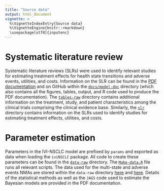```yaml
---
title: "Source data"
output: html_document
vignette: >
  %\VignetteIndexEntry{Source data}
  %\VignetteEngine{knitr::rmarkdown}
  \usepackage[utf8]{inputenc}
---
```


# Systematic literature review
Systematic literature reviews (SLRs) were used to identify relevant studies for estimating treatment effects for health state transitions and adverse events, utilities, and costs. Information on the SLR can be found in the [PDF documentation](../model-doc/model-doc.pdf) and on GitHub within the [`docs/model-doc`](https://github.com/InnovationValueInitiative/IVI-NSCLC/tree/master/docs/model-doc) directory (which also contains all the figures, tables, output, and R code used to produce the PDF documentation). The [`tables-raw`](https://github.com/InnovationValueInitiative/IVI-NSCLC/tree/master/docs/model-doc/tables-raw) directory contains additional information on the treatment, study, and patient characteristics among the clinical trials comprising the clinical evidence base. Similarly, the [`slr`](https://github.com/InnovationValueInitiative/IVI-NSCLC/tree/master/docs/model-doc/slr) directory contains information on the SLRs used to identify studies for estimating treatment effects, utilities, and costs.

# Parameter estimation
Parameters in the IVI-NSCLC model are prefixed by `params` and exported as data when loading the `iviNSCLC` package. All code to create these parameters can be found in the [`data-raw`](https://github.com/InnovationValueInitiative/IVI-NSCLC/tree/master/data-raw) directory. The [`Make-data.R`](https://github.com/InnovationValueInitiative/IVI-NSCLC/blob/master/data-raw/Make-data.R) file runs all relevant scripts. The data used for the multi-state and adverse events NMAs are stored within the `data-raw` directory [here](https://github.com/InnovationValueInitiative/IVI-NSCLC/tree/master/data-raw/mstate-nma-data) and [here](https://github.com/InnovationValueInitiative/IVI-NSCLC/tree/master/data-raw/ae-nma-data). Details of the statistical methods as well as the `JAGS` code used to estimate the Bayesian models are provided in the PDF documentation.  
 